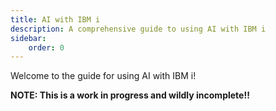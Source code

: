 ```yaml
---
title: AI with IBM i
description: A comprehensive guide to using AI with IBM i
sidebar:
    order: 0
---
```


Welcome to the guide for using AI with IBM i!

**NOTE: This is a work in progress and wildly incomplete!!**

